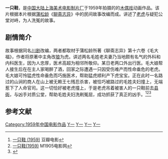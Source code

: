 {{Infobox Film
|片名          = {{PAGENAMEBASE}}
|其他名称      = 
|图像          = 
|图像说明      = 
|导演          = [[勒夕|勒夕]]
|监制          = 
|制片          = 
|编剧          = 
|剧本          = 
|故事          = 
|原著          = 
|旁白          = 
|统筹          = 
|主演          = 
|分级          = 
|副标题        = 
|主题曲        = 
|片头曲        = 
|片尾曲        = 
|配乐          = 上海乐团
|摄影          = 王莲芳
|剪辑          = 肖淮海
|制片商        = [[上海美术电影制片厂|上海美术电影制片厂]]
|发行商        = 
|上映日期      = 1959年
|发行日期      = 
|片长          = 20分钟
|产地          = {{CHNML}}
|语言          = [[汉语普通话|汉语普通话]]
|官方网站      = 
|预算          = 
|票房          = 
|前集          = 
|续集          = 
|中国大陆片名  = 
|香港片名      = 
|澳门片名      = 
|台湾片名      = 
|新马片名      = 
|sarft_id    = <!-- 公映许可号码 -->
|amg_id      = <!-- AMG（All Media Guide）ID -->
|imdb_id     = <!-- IMDB（互联网电影数据库）ID -->
}}
'''一只鞋'''，是[[中国大陆|中国大陆]][[上海美术电影制片厂|上海美术电影制片厂]]于1959年拍摄的的[[木偶戏|木偶戏]]动画作品。该片根据本片根据[[蒲松龄|蒲松龄]]《[[聊斋志异|聊斋志异]]》中的民间故事改编而成。讲述了[[老虎|老虎]]与疑犯公堂对峙，为人洗冤的故事。
==剧情简介==
故事根据同名[[川剧|川剧]]改编，两者都取材于蒲松龄所著《聊斋志异》第十六卷《毛大福》，作者将原著中主角改[[狼|狼]]为虎。讲述两名毛姓老夫妻乃当地颇有名气的外科和内科医生，因为人忠厚，医术高超为相邻所敬仰。某日老两口外出行医。毛大娘帮人接生后在在主人家喝醉了酒，回家之际遭遇一只因受伤难产而性命垂危的老虎。毛大娘可怜猛虎性命垂危而巧施医术，帮助猛虎顺利产下虎宝宝。正在此时一名路过的山涧的商人在山上被无赖王七残忍杀害，被恰巧被路过的毛姓夫妇撞上，无端惹下了人命官司。这一切恰好被老虎撞上，于是老虎吊着被害人的一只鞋前去[[县衙|县衙]]，与凶手对质公堂，帮助毛姓夫妇洗刷冤屈，成功抓获了真正的凶手。<ref>[http://movie.douban.com/subject/2260798/ 一只鞋 (1959)] {{Wayback|url=http://movie.douban.com/subject/2260798/ |date=20191206161608 }}豆瓣电影</ref><ref>[http://www.m1905.com/vod/play/713581.shtml#guessYouLike 一只鞋(1959)] {{Wayback|url=http://www.m1905.com/vod/play/713581.shtml#guessYouLike |date=20140328111829 }}M1905电影网</ref><ref>{{Cite web |url=http://shtong.gov.cn/newsite/node2/node2245/node4509/node15254/node16601/node63937/userobject1ai11630.html |title=专业志 >> 上海电影志 >> 第三编影片 >> 第三章美术片 >> 第二节 木偶片 |accessdate=2019-04-15 |archive-date=2014-06-05 |archive-url=https://web.archive.org/web/20140605053805/http://shtong.gov.cn/newsite/node2/node2245/node4509/node15254/node16601/node63937/userobject1ai11630.html |dead-url=no }}</ref>

== 参考文献 ==
{{reflist}}
{{上海美术电影制片厂1950年代作品}}
[[Category:1959年中国电影作品|Category:1959年中国电影作品]]
[[Category:聊齋志異題材電影|Y一]]
[[Category:上海美术电影制片厂作品|Y一]]
[[Category:中国奇幻电影|Y一]]
[[Category:1950年代奇幻片|Y一]]